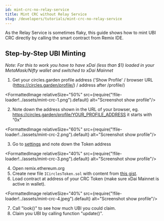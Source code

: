 ```yaml
---
id: mint-crc-no-relay-service
title: Mint CRC without Relay Service
slug: /developers/tutorials/mint-crc-no-relay-service
---
```



As the Relay Service is sometimes flaky, this guide shows how to mint UBI CRC directly by calling the smart contract from Remix IDE.

## Step-by-Step UBI Minting

_Note: For this to work you have to have xDai (less than $1) loaded in your MetaMask/Nifty wallet and switched to xDai Mainnet_

1. Get your circles.garden profile address ('Show Profile' / browser URL (https://circles.garden/profile/) / address after /profile/)
   
<FormattedImage relativeSize="50%" src={require("!file-loader!../assets/mint-crc-1.png").default} alt="Screenshot show profile"/>

2. Note down the address shown in the URL of your browser, eg. https://circles.garden/profile/YOUR_PROFILE_ADDRESS it starts with “0x”
   
<FormattedImage relativeSize="60%" src={require("!file-loader!../assets/mint-crc-2.png").default}  alt="Screenshot show profile"/>

3. Go to [settings](https://circles.garden/settings) and note down the Token address
   
<FormattedImage relativeSize="40%" src={require("!file-loader!../assets/mint-crc-3.png").default}  alt="Screenshot show profile"/>

4. Open remix.ethereum.org
5. Create new file  `ICirclesToken.sol`  with content from [this gist](https://gist.github.com/ice09/9bc7319dbe877bbd5e4509f4198c5687).
6. Load contract at address of your CRC Token (make sure xDai Mainnet is active in wallet).
   
<FormattedImage relativeSize="40%" src={require("!file-loader!../assets/mint-crc-4.jpeg").default}  alt="Screenshot show profile"/>

7. Call "look()" to see how much UBI you could claim.
8. Claim you UBI by calling function "update()".